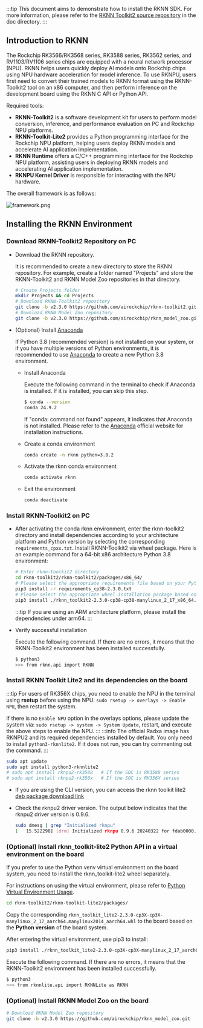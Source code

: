 :::tip
This document aims to demonstrate how to install the RKNN SDK. For more information, please refer to the [RKNN Toolkit2 source repository](https://github.com/rockchip-linux/rknn-toolkit2) in the doc directory.
:::

## Introduction to RKNN

The Rockchip RK3566/RK3568 series, RK3588 series, RK3562 series, and RV1103/RV1106 series chips are equipped with a neural network processor (NPU). RKNN helps users quickly deploy AI models onto Rockchip chips using NPU hardware acceleration for model inference. To use RKNPU, users first need to convert their trained models to RKNN format using the RKNN-Toolkit2 tool on an x86 computer, and then perform inference on the development board using the RKNN C API or Python API.

Required tools:

- **RKNN-Toolkit2** is a software development kit for users to perform model conversion, inference, and performance evaluation on PC and Rockchip NPU platforms.
- **RKNN-Toolkit-Lite2** provides a Python programming interface for the Rockchip NPU platform, helping users deploy RKNN models and accelerate AI application implementation.
- **RKNN Runtime** offers a C/C++ programming interface for the Rockchip NPU platform, assisting users in deploying RKNN models and accelerating AI application implementation.
- **RKNPU Kernel Driver** is responsible for interacting with the NPU hardware.

The overall framework is as follows:

![framework.png](/img/general-tutorial/rknn/framework.webp)

## Installing the RKNN Environment

### Download RKNN-Toolkit2 Repository on PC

- Download the RKNN repository.

  It is recommended to create a new directory to store the RKNN repository. For example, create a folder named "Projects" and store the RKNN-Toolkit2 and RKNN Model Zoo repositories in that directory.

  ```bash
  # Create Projects folder
  mkdir Projects && cd Projects
  # Download RKNN-Toolkit2 repository
  git clone -b v2.3.0 https://github.com/airockchip/rknn-toolkit2.git
  # Download RKNN Model Zoo repository
  git clone -b v2.3.0 https://github.com/airockchip/rknn_model_zoo.git
  ```

- (Optional) Install [Anaconda](https://www.anaconda.com/)

  If Python 3.8 (recommended version) is not installed on your system, or if you have multiple versions of Python environments, it is recommended to use [Anaconda](https://www.anaconda.com/) to create a new Python 3.8 environment.

  - Install Anaconda

    Execute the following command in the terminal to check if Anaconda is installed. If it is installed, you can skip this step.

    ```bash
    $ conda --version
    conda 24.9.2
    ```

    If "conda: command not found" appears, it indicates that Anaconda is not installed. Please refer to the [Anaconda](https://www.anaconda.com/) official website for installation instructions.

  - Create a conda environment
    ```bash
    conda create -n rknn python=3.8.2
    ```
  - Activate the rknn conda environment

    ```bash
    conda activate rknn
    ```

  - Exit the environment
    ```bash
    conda deactivate
    ```

### Install RKNN-Toolkit2 on PC

- After activating the conda rknn environment, enter the rknn-toolkit2 directory and install dependencies according to your architecture platform and Python version by selecting the corresponding `requirements_cpxx.txt`. Install RKNN-Toolkit2 via wheel package. Here is an example command for a 64-bit x86 architecture Python 3.8 environment:

  ```bash
  # Enter rknn-toolkit2 directory
  cd rknn-toolkit2/rknn-toolkit2/packages/x86_64/
  # Please select the appropriate requirements file based on your Python version; here it is for python3.8
  pip3 install -r requirements_cp38-2.3.0.txt
  # Please select the appropriate wheel installation package based on your Python version and processor architecture:
  pip3 install ./rknn_toolkit2-2.3.0-cp38-cp38-manylinux_2_17_x86_64.manylinux2014_x86_64.whl
  ```

  :::tip
  If you are using an ARM architecture platform, please install the dependencies under arm64.
  :::

- Verify successful installation

  Execute the following command. If there are no errors, it means that the RKNN-Toolkit2 environment has been installed successfully.

  ```bash
  $ python3
  >>> from rknn.api import RKNN
  ```

### Install RKNN Toolkit Lite2 and its dependencies on the board

:::tip
For users of RK356X chips, you need to enable the NPU in the terminal using **rsetup** before using the NPU: `sudo rsetup -> overlays -> Enable NPU`, then restart the system.

If there is no `Enable NPU` option in the overlays options, please update the system via: `sudo rsetup -> system -> System Update`, restart, and execute the above steps to enable the NPU.
:::
:::info
The official Radxa image has RKNPU2 and its required dependencies installed by default. You only need to install `python3-rknnlite2`. If it does not run, you can try commenting out the command.
:::

```bash
sudo apt update
sudo apt install python3-rknnlite2
# sudo apt install rknpu2-rk3588   # If the SOC is RK3588 series
# sudo apt install rknpu2-rk356x   # If the SOC is RK356X series
```

- If you are using the CLI version, you can access the rknn toolkit lite2 [deb package download link](https://github.com/radxa-pkg/rknn2/releases)

- Check the rknpu2 driver version. The output below indicates that the rknpu2 driver version is 0.9.6.
  ```bash
  sudo dmesg | grep "Initialized rknpu"
  [   15.522298] [drm] Initialized rknpu 0.9.6 20240322 for fdab0000.npu on minor 1
  ```

### (Optional) Install rknn_toolkit-lite2 Python API in a virtual environment on the board

If you prefer to use the Python venv virtual environment on the board system, you need to install the rknn_toolkit-lite2 wheel separately.

For instructions on using the virtual environment, please refer to [Python Virtual Environment Usage](./venv_usage).

```bash
cd rknn-toolkit2/rknn-toolkit-lite2/packages/
```

Copy the corresponding `rknn_toolkit_lite2-2.3.0-cp3X-cp3X-manylinux_2_17_aarch64.manylinux2014_aarch64.whl` to the board based on the **Python version** of the board system.

After entering the virtual environment, use pip3 to install:

```bash
pip3 install ./rknn_toolkit_lite2-2.3.0-cp3X-cp3X-manylinux_2_17_aarch64.manylinux2014_aarch64.whl
```

Execute the following command. If there are no errors, it means that the RKNN-Toolkit2 environment has been installed successfully.

```bash
$ python3
>>> from rknnlite.api import RKNNLite as RKNN
```

### (Optional) Install RKNN Model Zoo on the board

```bash
# Download RKNN Model Zoo repository
git clone -b v2.3.0 https://github.com/airockchip/rknn_model_zoo.git
```
